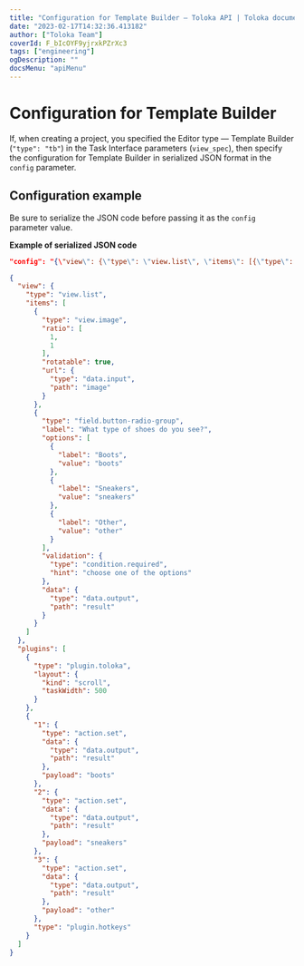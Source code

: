 ```yaml
---
title: "Configuration for Template Builder — Toloka API | Toloka documentation"
date: "2023-02-17T14:32:36.413182"
author: ["Toloka Team"]
coverId: F_bIcOYF9yjrxkPZrXc3
tags: ["engineering"]
ogDescription: ""
docsMenu: "apiMenu"
---
```



# Configuration for Template Builder

If, when creating a project, you specified the Editor type — Template Builder (`"type": "tb"`) in the Task Interface parameters (`view_spec`), then specify the configuration for Template Builder in serialized JSON format in the `config` parameter.

## Configuration example

<Note mode="restriction" title="Alert">

Be sure to serialize the JSON code before passing it as the `config` parameter value.

</Note>

**Example of serialized JSON code**

```json
"config": "{\"view\": {\"type\": \"view.list\", \"items\": [{\"type\": \"view.image\", \"ratio\": [1, 1], \"rotatable\": true, \"url\": {\"type\": \"data.input\", \"path\": \"image\"}}, {\"type\": \"field.button-radio-group\", \"label\": \"What type of shoes do you see?\", \"options\": [{\"label\": \"Boots\", \"value\": \"boots\" }, {\"label\": \"Sneakers\", \"value\": \"sneakers\"}, {\"label\": \"Other\", \"value\": \"other\"}], \"validation\": {\"type\": \"condition.required\", \"hint\": \"choose one of the options\"}, \"data\": {\"type\": \"data.output\", \"path\": \"result\"}}]}, \"plugins\": [{\"type\": \"plugin.toloka\", \"layout\": {\"kind\": \"scroll\", \"taskWidth\": 500}}, {\"1\": {\"type\": \"action.set\", \"data\": {\"type\": \"data.output\", \"path\": \"result\"}, \"payload\": \"boots\"}, \"2\": {\"type\": \"action.set\", \"data\": {\"type\": \"data.output\", \"path\": \"result\"}, \"payload\": \"sneakers\"}, \"3\": {\"type\": \"action.set\", \"data\": {\"type\": \"data.output\", \"path\": \"result\"}, \"payload\": \"other\"}, \"type\": \"plugin.hotkeys\"}]}"
```

<Cut title="JSON code from the example above before serialization">

```json
{
  "view": {
    "type": "view.list",
    "items": [
      {
        "type": "view.image",
        "ratio": [
          1,
          1
        ],
        "rotatable": true,
        "url": {
          "type": "data.input",
          "path": "image"
        }
      },
      {
        "type": "field.button-radio-group",
        "label": "What type of shoes do you see?",
        "options": [
          {
            "label": "Boots",
            "value": "boots"
          },
          {
            "label": "Sneakers",
            "value": "sneakers"
          },
          {
            "label": "Other",
            "value": "other"
          }
        ],
        "validation": {
          "type": "condition.required",
          "hint": "choose one of the options"
        },
        "data": {
          "type": "data.output",
          "path": "result"
        }
      }
    ]
  },
  "plugins": [
    {
      "type": "plugin.toloka",
      "layout": {
        "kind": "scroll",
        "taskWidth": 500
      }
    },
    {
      "1": {
        "type": "action.set",
        "data": {
          "type": "data.output",
          "path": "result"
        },
        "payload": "boots"
      },
      "2": {
        "type": "action.set",
        "data": {
          "type": "data.output",
          "path": "result"
        },
        "payload": "sneakers"
      },
      "3": {
        "type": "action.set",
        "data": {
          "type": "data.output",
          "path": "result"
        },
        "payload": "other"
      },
      "type": "plugin.hotkeys"
    }
  ]
}
```

</Cut>

<ContactGuideSupport/>